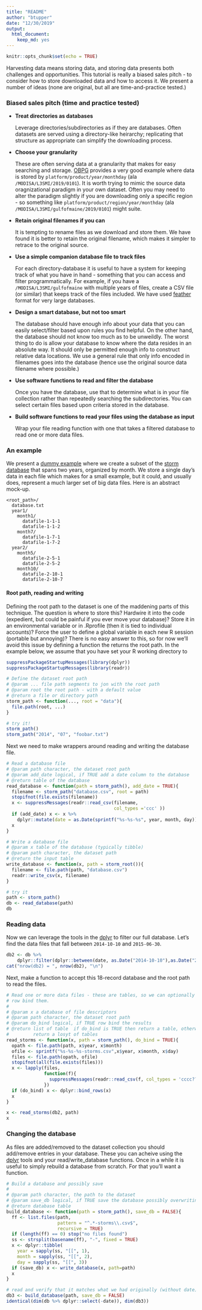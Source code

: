 ```yaml
---
title: "README"
author: "btupper"
date: "12/30/2019"
output: 
  html_document:
    keep_md: yes
---
```


```r
knitr::opts_chunk$set(echo = TRUE)
```

Harvesting data means storing data, and storing data presents both challenges and opportunities. This tutorial is really a biased sales pitch - to consider how to store downloaded data and how to access it. We present a number of ideas (none are original, but all are time-and-practice tested.)

### Biased sales pitch (time and practice tested)

  + **Treat directories as databases**

    Leverage directories/subdirectories as if they are databases.  Often datasets are served using a directory-like heirarchy; replicating that structure as appropriate can simplify the downloading process.
    
  + **Choose your granularity**
  
    These are often serving data at a granularity that makes for easy searching and storage. [OBPG](https://oceandata.sci.gsfc.nasa.gov/opendap/) provides a very good example where data is stored by `platform/product/year/monthday` (ala `/MODISA/L3SMI/2019/0101`).  It is worth trying to mimic the source data oragnizational paradigm in your own dataset.  Often you may need to alter the paradigm slightly if you are downloading only a specific region - so something like `platform/product/region/year/monthday` (ala `/MODISA/L3SMI/gulfofmaine/2019/0101`) might suite.
    
  + **Retain original filenames if you can**

    It is tempting to rename files as we download and store them. We have found it is better to retain the original filename, which makes it simpler to retrace to the original source.
    
  + **Use a simple companion database file to track files**

    For each directory-database it is useful to have a system for keeping track of what you have in hand - something that you can access and filter programmatically. For example, if you have a `/MODISA/L3SMI/gulfofmaine` with multiple years of files, create a CSV file (or similar) that keeps track of the files included. We have used [feather](https://CRAN.R-project.org/package=feather) format for very large databases.
    
  + **Design a smart database, but not too smart**
  
    The database should have enough info about your data that you can easily select/filter based upon rules you find helpful.  On the other hand, the database should not know too much as to be unweildly.  The worst thing to do is allow your database to know where the data resides in an absolute way.  It should only be permitted enough info to construct relative data locations.  We use a general rule that only info encoded in filenames goes into the database (hence use the original source data filename where possible.)
    
  + **Use software functions to read and filter the database**

    Once you have the database, use that to determine what is in your file collection rather than repeatedly searching the subdirectories.  You can select certain files based upon criteria stored in the database.
    
  + **Build software functions to read your files using the database as input**

    Wrap your file reading function with one that takes a filtered database to read one or more data files. 
    
### An example 

We present a [dummy example](https://github.com/BigelowLab/oharvester/blob/master/tutorials/directory-database/database.R) where we create a subset of the [storm database](https://dplyr.tidyverse.org/reference/storms.html) that spans two years, organized by month.  We store a single day's data in each file which makes for a small example, but it could, and usually does, represent a much larger set of big data files. Here is an abstract mock-up.

```
<root_path>/
  database.txt
  year1/
    month1/
      datafile-1-1-1
      datafile-1-1-2
    month7/
      datafile-1-7-1
      datafile-1-7-2
  year2/
    month5/
      datafile-2-5-1
      datafile-2-5-2
    month10/
      datafile-2-10-1
      datafile-2-10-7  
```

#### Root path, reading and writing

Defining the root path to the dataset is one of the maddening parts of this technique. The question is where to store this?  Hardwire it into the code (expedient, but could be painful if you ever move your database)?  Store it in an environmental variable or in .Rprofile (then it is tied to individual accounts)?  Force the user to define a global variable in each new R session (portable but annoying)?  There is no easy answer to this, so for now we'll avoid this issue by defining a function the returns the root path.  In the example below, we assume that you have set your R working directory to 


```r
suppressPackageStartupMessages(library(dplyr))
suppressPackageStartupMessages(library(readr))

# Define the dataset root path
# @param ... file path segments to jon with the root path
# @param root the root path - with a default value
# @return a file or directory path
storm_path <- function(..., root = "data"){
  file.path(root, ...)
}

# try it!
storm_path()
storm_path("2014", "07", "foobar.txt")
```

Next we need to make wrappers around reading and writing the database file.

```r

# Read a database file
# @param path character, the dataset root path
# @param add_date logical, if TRUE add a date column to the database
# @return table of the database
read_database <- function(path = storm_path(), add_date = TRUE){
  filename <- storm_path("database.csv", root = path)
  stopifnot(file.exists(filename))
  x <- suppressMessages(readr::read_csv(filename,
                                        col_types ='ccc' ))
  if (add_date) x <- x %>%
    dplyr::mutate(date = as.Date(sprintf("%s-%s-%s", year, month, day)))
  x
}

# Write a database file
# @param x table of the database (typically tibble)
# @param path character, the dataset path
# @return the input table
write_database <- function(x, path = storm_root()){
  filename <- file.path(path, "database.csv")
  readr::write_csv(x, filename)
}

# try it
path <- storm_path()
db <- read_database(path)
db
```


### Reading data

Now we can leverage the tools in the [dplyr](https://dplyr.tidyverse.org/) to filter our full database.  Let's find the data files that fall between `2014-10-10` and `2015-06-30`.  

```r
db2 <- db %>% 
    dplyr::filter(dplyr::between(date, as.Date("2014-10-10"),as.Date("2015-06-30")))
cat("nrow(db2) = ", nrow(db2), "\n")
```

Next, make a function to accept this 18-record database and the root path to read
the files.

```r
# Read one or more data files - these are tables, so we can optionally 
# row bind them.
#
# @param x a database of file descriptors
# @param path character, the dataset root path
# @param do_bind logical, if TRUE row bind the results
# @return list of table  if do_bind is TRUE then return a table, otherwise
#         return a losyt of tables
read_storms <- function(x, path = storm_path(), do_bind = TRUE){
  opath <- file.path(path, x$year, x$month)
  ofile <- sprintf("%s-%s-%s-storms.csv",x$year, x$month, x$day)
  files <- file.path(opath, ofile)
  stopifnot(all(file.exists(files)))
  x <- lapply(files,
              function(f){
                suppressMessages(readr::read_csv(f, col_types = 'cccc?????????'))
              })
  if (do_bind) x <- dplyr::bind_rows(x)
  x
}

x <- read_storms(db2, path)
x
```

### Changing the database

As files are added/removed to the dataset collection you should add/remove entries in your database.  These you can acheive using the [dplyr](https://dplyr.tidyverse.org/) tools and your read/write_database functions.  Once in a while it is useful to simply rebuild a database from scratch.  For that you'll want a function.

```r
# Build a database and possibly save
#
# @param path character, the path to the dataset
# @param save_db logical, if TRUE save the database possibly overwriting an existing one
# @return database table
build_database <- function(path = storm_path(), save_db = FALSE){
  ff <- list.files(path, 
                   pattern = "^.*-storms\\.csv$",
                   recursive = TRUE)
  if (length(ff) == 0) stop("no files found")
  ss <- strsplit(basename(ff), "-", fixed = TRUE)
  x <- dplyr::tibble(
    year = sapply(ss, "[[", 1),
    month = sapply(ss, "[[", 2),
    day = sapply(ss, "[[", 3))
  if (save_db) x <- write_database(x, path=path)
  x
}

# read and verify that it matches what we had originally (without date)
db3 <- build_database(path, save_db = FALSE)
identical(dim(db %>% dplyr::select(-date)), dim(db3))
```
